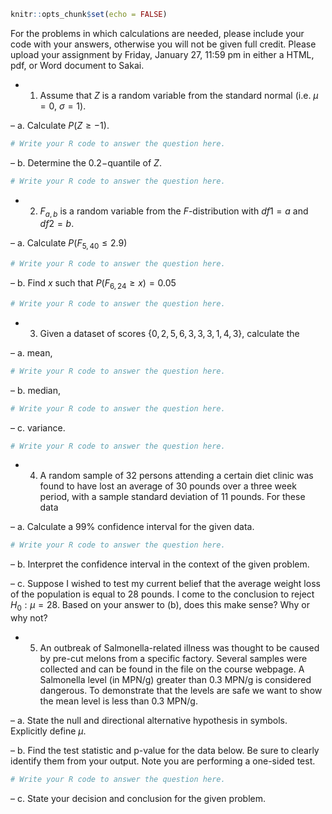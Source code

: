 ```{r setup, include=FALSE}
knitr::opts_chunk$set(echo = FALSE)
```

For the problems in which calculations are needed, please include your \texttt{R} code with your answers, otherwise you will not be given full credit.  Please upload your assignment by Friday, January 27, 11:59 pm in either a HTML, pdf, or Word document to Sakai.

- 1.
Assume that $Z$ is a random variable from the standard normal (i.e. $\mu = 0$, $\sigma = 1$).

-- a.
Calculate $P(Z \geq -1)$.
```{r}
# Write your R code to answer the question here.
```
-- b.
Determine the $0.2-$quantile of $Z$.
```{r}
# Write your R code to answer the question here.
```

- 2.
$F_{a,b}$ is a random variable from the $F$-distribution with $df1 = a$ and $df2 = b$.

-- a.
Calculate $P(F_{5,40} \leq 2.9)$
```{r}
# Write your R code to answer the question here.
```
-- b.
Find $x$ such that $P(F_{6,24} \geq x) = 0.05$
```{r}
# Write your R code to answer the question here.
```

- 3.
Given a dataset of scores $\{0,2,5,6,3,3,3,1,4,3\}$, calculate the

-- a.
mean,
```{r}
# Write your R code to answer the question here.
```
-- b.
median,
```{r}
# Write your R code to answer the question here.
```
-- c.
variance.
```{r}
# Write your R code to answer the question here.
```

- 4.
A random sample of 32 persons attending a certain diet clinic was found to have lost an average of 30 pounds over a three week period, with a sample standard deviation of 11 pounds. For these data

-- a.
Calculate a 99% confidence interval for the given data.
```{r}
# Write your R code to answer the question here.
```
-- b.
Interpret the confidence interval in the context of the given problem.

-- c.
Suppose I wished to test my current belief that the average weight loss of the population is equal to 28 pounds.  I come to the conclusion to reject $H_0: \mu = 28$.  Based on your answer to (b), does this make sense?  Why or why not?

- 5.
An outbreak of Salmonella-related illness was thought to be caused by pre-cut melons from a specific factory.  Several samples were collected and can be found in the file \texttt{salmonella.csv} on the course webpage.  A Salmonella level (in MPN/g) greater than 0.3 MPN/g is considered dangerous. To demonstrate that the levels are safe we want to show the mean level is less than 0.3 MPN/g.

-- a.
State the null and directional alternative hypothesis in symbols.  Explicitly define $\mu$.

-- b.
Find the test statistic and p-value for the data below.  Be sure to clearly identify them from your output.  Note you are performing a one-sided test.
```{r}
# Write your R code to answer the question here.
```

-- c.
State your decision and conclusion for the given problem.

